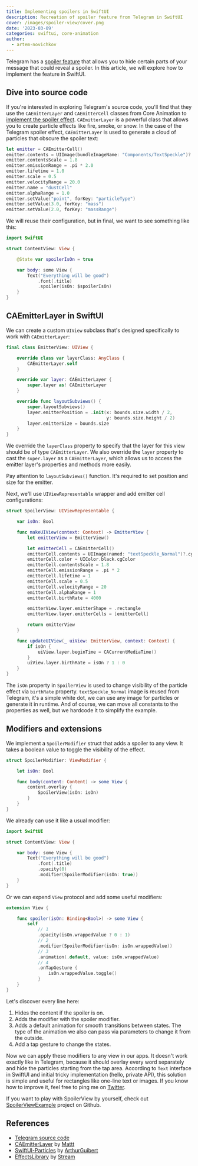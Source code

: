 ```yaml
---
title: Implementing spoilers in SwiftUI
description: Recreation of spoiler feature from Telegram in SwiftUI
cover: /images/spoiler-view/cover.png
date: '2023-03-09'
categories: swiftui, core-animation
author:
  - artem-novichkov
---
```


Telegram has a [spoiler feature](https://telegram.org/blog/reactions-spoilers-translations#spoilers) that allows you to hide certain parts of your message that could reveal a spoiler. In this article, we will explore how to implement the feature in SwiftUI.

## Dive into source code

If you're interested in exploring Telegram's source code, you'll find that they use the `CAEmitterLayer` and `CAEmitterCell` classes from Core Animation to [implement the spoiler effect](https://github.com/TelegramMessenger/Telegram-iOS/blob/930d1fcc46e39830e6d590986a6a838c3ff49e27/submodules/InvisibleInkDustNode/Sources/InvisibleInkDustNode.swift#L97-L109). `CAEmitterLayer` is a powerful class that allows you to create particle effects like fire, smoke, or snow. In the case of the Telegram spoiler effect, `CAEmitterLayer` is used to generate a cloud of particles that obscure the spoiler text:

```swift
let emitter = CAEmitterCell()
emitter.contents = UIImage(bundleImageName: "Components/TextSpeckle")?.cgImage
emitter.contentsScale = 1.8
emitter.emissionRange = .pi * 2.0
emitter.lifetime = 1.0
emitter.scale = 0.5
emitter.velocityRange = 20.0
emitter.name = "dustCell"
emitter.alphaRange = 1.0
emitter.setValue("point", forKey: "particleType")
emitter.setValue(3.0, forKey: "mass")
emitter.setValue(2.0, forKey: "massRange")
```

We will reuse their configuration, but in final, we want to see something like this:

```swift
import SwiftUI

struct ContentView: View {

    @State var spoilerIsOn = true

    var body: some View {
        Text("Everything will be good")
            .font(.title)
            .spoiler(isOn: $spoilerIsOn)
    }
}
```

## CAEmitterLayer in SwiftUI

We can create a custom `UIView` subclass that's designed specifically to work with `CAEmitterLayer`:

```swift
final class EmitterView: UIView {

    override class var layerClass: AnyClass {
        CAEmitterLayer.self
    }

    override var layer: CAEmitterLayer {
        super.layer as! CAEmitterLayer
    }

    override func layoutSubviews() {
        super.layoutSubviews()
        layer.emitterPosition = .init(x: bounds.size.width / 2,
                                      y: bounds.size.height / 2)
        layer.emitterSize = bounds.size
    }
}
```

We override the `layerClass` property to specify that the layer for this view should be of type `CAEmitterLayer`. We also override the `layer` property to cast the `super.layer` as a `CAEmitterLayer`, which allows us to access the emitter layer's properties and methods more easily.

Pay attention to `layoutSubviews()` function. It's required to set position  and size for the emitter.

Next, we'll use `UIViewRepresentable` wrapper and add emitter cell configurations:

```swift
struct SpoilerView: UIViewRepresentable {

    var isOn: Bool

    func makeUIView(context: Context) -> EmitterView {
        let emitterView = EmitterView()

        let emitterCell = CAEmitterCell()
        emitterCell.contents = UIImage(named: "textSpeckle_Normal")?.cgImage
        emitterCell.color = UIColor.black.cgColor
        emitterCell.contentsScale = 1.8
        emitterCell.emissionRange = .pi * 2
        emitterCell.lifetime = 1
        emitterCell.scale = 0.5
        emitterCell.velocityRange = 20
        emitterCell.alphaRange = 1
        emitterCell.birthRate = 4000

        emitterView.layer.emitterShape = .rectangle
        emitterView.layer.emitterCells = [emitterCell]

        return emitterView
    }

    func updateUIView(_ uiView: EmitterView, context: Context) {
        if isOn {
            uiView.layer.beginTime = CACurrentMediaTime()
        }
        uiView.layer.birthRate = isOn ? 1 : 0
    }
}
```

The `isOn` property in `SpoilerView` is used to change visibility of the particle effect via `birthRate` property. `textSpeckle_Normal` image is reused from Telegram, it's a simple white dot, we can use any image for particles or generate it in runtime. And of course, we can move all constants to the properties as well, but we hardcode it to simplify the example.

## Modifiers and extensions

We implement a `SpoilerModifier` struct that adds a spoiler to any view. It takes a boolean value to toggle the visibility of the effect.

```swift
struct SpoilerModifier: ViewModifier {

    let isOn: Bool

    func body(content: Content) -> some View {
        content.overlay {
            SpoilerView(isOn: isOn)
        }
    }
}
```

We already can use it like a usual modifier:

```swift
import SwiftUI

struct ContentView: View {

    var body: some View {
        Text("Everything will be good")
            .font(.title)
            .opacity(0)
            .modifier(SpoilerModifier(isOn: true))
    }
}
```

Or we can expend `View` protocol and add some useful modifiers:


```swift
extension View {

    func spoiler(isOn: Binding<Bool>) -> some View {
        self
            // 1
            .opacity(isOn.wrappedValue ? 0 : 1)
            // 2
            .modifier(SpoilerModifier(isOn: isOn.wrappedValue))
            // 3
            .animation(.default, value: isOn.wrappedValue)
            // 4
            .onTapGesture {
                isOn.wrappedValue.toggle()
            }
    }
}
```

Let's discover every line here:

1. Hides the content if the spoiler is on.
2. Adds the modifier with the spoiler modifier.
3. Adds a default animation for smooth transitions between states. The type of the animation we also can pass via parameters to change it from the outside.
4. Add a tap gesture to change the states.

Now we can apply these modifiers to any view in our apps. It doesn't work exactly like in Telegram, because it should overlay every word separately and hide the particles starting from the tap area. According to `Text` interface in SwiftUI and initial tricky implementation (hello, private API), this solution is simple and useful for rectangles like one-line text or images. If you know how to improve it, feel free to ping me on [Twitter](https://twitter.com/iosartem).

If you want to play with SpoilerView by yourself, check out [SpoilerViewExample](https://github.com/artemnovichkov/SpoilerViewExample) project on Github.

## References

- [Telegram source code](https://github.com/TelegramMessenger/Telegram-iOS)
- [CAEmitter​Layer](https://nshipster.com/caemitterlayer) by [Mattt](https://twitter.com/mattt)
- [SwiftUI-Particles](https://github.com/ArthurGuibert/SwiftUI-Particles) by [ArthurGuibert](https://github.com/ArthurGuibert)
- [EffectsLibrary](https://github.com/GetStream/effects-library) by [Stream](https://twitter.com/getstream_io)